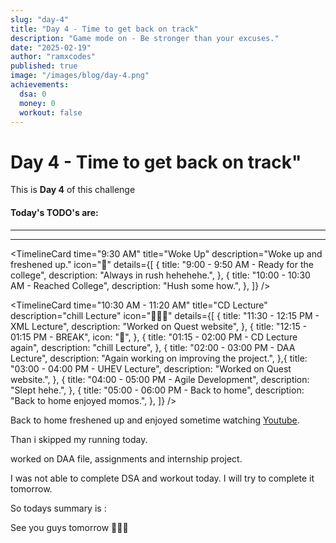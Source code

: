 ```yaml
---
slug: "day-4"
title: "Day 4 - Time to get back on track"
description: "Game mode on - Be stronger than your excuses."
date: "2025-02-19"
author: "ramxcodes"
published: true  
image: "/images/blog/day-4.png"
achievements:
  dsa: 0
  money: 0
  workout: false
---
```


# Day 4 - Time to get back on track"

This is **Day 4** of this challenge

#### Today's TODO's are:

<Todo title="Continue Hunx course" status="TODO" />
<Todo title="Internship work | Website homepage" status="TODO" />
<Todo title="Running and workout" status="TODO" />

---

<Sleep sleptFor="6.39" score="68" from="2:47 AM" to="9:26 AM" />

---

<TimelineCard
  time="9:30 AM"
  title="Woke Up"
  description="Woke up and freshened up."
  icon="🌅"
  details={[
    {
      title: "9:00 - 9:50 AM - Ready for the college",
      description: "Always in rush hehehehe.",
    },
    {
      title: "10:00 - 10:30 AM - Reached College",
      description: "Hush some how.",
    },
  ]}
/>

<TimelineCard
  time="10:30 AM - 11:20 AM"
  title="CD Lecture"
  description="chill Lecture"
  icon="🧑🏻‍🎓"
  details={[
    {
      title: "11:30 - 12:15 PM - XML Lecture",
      description: "Worked on Quest website",
    },
    {
      title: "12:15 - 01:15 PM - BREAK",
      icon: "🍔",
    },
    {
      title: "01:15 - 02:00 PM - CD Lecture again",
      description: "chill Lecture",
    },
    {
      title: "02:00 - 03:00 PM - DAA Lecture",
      description: "Again working on improving the project.",
    },{
      title: "03:00 - 04:00 PM - UHEV Lecture",
      description: "Worked on Quest website.",
    },
    {
      title: "04:00 - 05:00 PM - Agile Development",
      description: "Slept hehe.",
    },
    {
      title: "05:00 - 06:00 PM - Back to home",
      description: "Back to home enjoyed momos.",
    },
  ]}
/>

Back to home freshened up and enjoyed sometime watching [Youtube](https://youtube.com).

Than i skipped my running today.

worked on DAA file, assignments and internship project.

I was not able to complete DSA and workout today. I will try to complete it tomorrow. 

<Todo title="Continue Hunx course" status="failed" />
<Todo title="Internship work | Website homepage" status="completed" />
<Todo title="Running and workout" status="failed" />

So todays summary is :

<Activity dsa={0} money={0} workout={false} />

See you guys tomorrow 🙋🏻‍♂️
